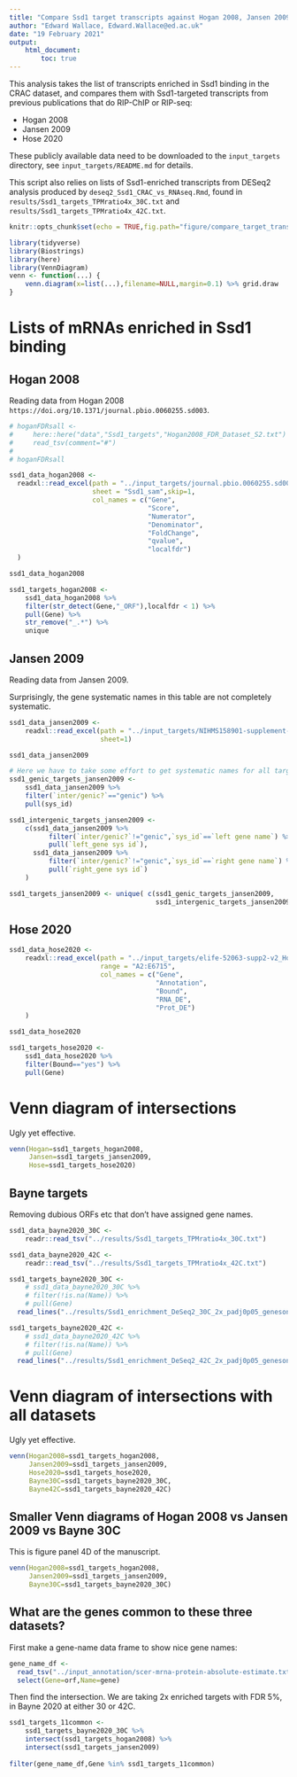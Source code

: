 ```yaml
---
title: "Compare Ssd1 target transcripts against Hogan 2008, Jansen 2009, Hose 2020"
author: "Edward Wallace, Edward.Wallace@ed.ac.uk"
date: "19 February 2021"
output: 
    html_document:
        toc: true
---
```


This analysis takes the list of transcripts enriched in Ssd1 binding in the CRAC dataset, and compares them with Ssd1-targeted transcripts from previous publications that do RIP-ChIP or RIP-seq:

* Hogan 2008 
* Jansen 2009
* Hose 2020

These publicly available data need to be downloaded to the `input_targets` directory, see `input_targets/README.md` for details.

This script also relies on lists of Ssd1-enriched transcripts from DESeq2 analysis produced by `deseq2_Ssd1_CRAC_vs_RNAseq.Rmd`, found in `results/Ssd1_targets_TPMratio4x_30C.txt`
and `results/Ssd1_targets_TPMratio4x_42C.txt`.

```r
knitr::opts_chunk$set(echo = TRUE,fig.path="figure/compare_target_transcripts-")

library(tidyverse)
library(Biostrings)
library(here)
library(VennDiagram)
venn <- function(...) {
    venn.diagram(x=list(...),filename=NULL,margin=0.1) %>% grid.draw
}
```

# Lists of mRNAs enriched in Ssd1 binding

## Hogan 2008

Reading data from Hogan 2008 `https://doi.org/10.1371/journal.pbio.0060255.sd003`.

```r
# hoganFDRsall <- 
#     here::here("data","Ssd1_targets","Hogan2008_FDR_Dataset_S2.txt") %>%
#     read_tsv(comment="#")
# 
# hoganFDRsall

ssd1_data_hogan2008 <-
  readxl::read_excel(path = "../input_targets/journal.pbio.0060255.sd003_Hogan2008_Dataset_S3.xls",
                     sheet = "Ssd1_sam",skip=1,
                     col_names = c("Gene",
                                   "Score",
                                   "Numerator",
                                   "Denominator",
                                   "FoldChange",
                                   "qvalue",
                                   "localfdr")
  )

ssd1_data_hogan2008

ssd1_targets_hogan2008 <- 
    ssd1_data_hogan2008 %>%
    filter(str_detect(Gene,"_ORF"),localfdr < 1) %>%
    pull(Gene) %>%
    str_remove("_.*") %>%
    unique
```

## Jansen 2009

Reading data from Jansen 2009.

Surprisingly, the gene systematic names in this table are not completely systematic.

```r
ssd1_data_jansen2009 <-
    readxl::read_excel(path = "../input_targets/NIHMS158901-supplement-02.xls",
                       sheet=1)

ssd1_data_jansen2009 

# Here we have to take some effort to get systematic names for all targets
ssd1_genic_targets_jansen2009 <- 
    ssd1_data_jansen2009 %>%
    filter(`inter/genic?`=="genic") %>%
    pull(sys_id)

ssd1_intergenic_targets_jansen2009 <- 
    c(ssd1_data_jansen2009 %>%
          filter(`inter/genic?`!="genic",`sys_id`==`left gene name`) %>%
          pull(`left_gene sys id`),
      ssd1_data_jansen2009 %>%
          filter(`inter/genic?`!="genic",`sys_id`==`right gene name`) %>%
          pull(`right_gene sys id`)
    )

ssd1_targets_jansen2009 <- unique( c(ssd1_genic_targets_jansen2009,
                                     ssd1_intergenic_targets_jansen2009) )
```

## Hose 2020

```r
ssd1_data_hose2020 <-
    readxl::read_excel(path = "../input_targets/elife-52063-supp2-v2_Hose2020.xlsx",
                       range = "A2:E6715",
                       col_names = c("Gene",
                                     "Annotation",
                                     "Bound",
                                     "RNA_DE",
                                     "Prot_DE")
    )

ssd1_data_hose2020

ssd1_targets_hose2020 <- 
    ssd1_data_hose2020 %>%
    filter(Bound=="yes") %>%
    pull(Gene)
```

# Venn diagram of intersections

Ugly yet effective.

```r
venn(Hogan=ssd1_targets_hogan2008,
     Jansen=ssd1_targets_jansen2009,
     Hose=ssd1_targets_hose2020)
```


## Bayne targets

Removing dubious ORFs etc that don't have assigned gene names.

```r
ssd1_data_bayne2020_30C <-
    readr::read_tsv("../results/Ssd1_targets_TPMratio4x_30C.txt")

ssd1_data_bayne2020_42C <-
    readr::read_tsv("../results/Ssd1_targets_TPMratio4x_42C.txt")

ssd1_targets_bayne2020_30C <- 
    # ssd1_data_bayne2020_30C %>%
    # filter(!is.na(Name)) %>%
    # pull(Gene)
  read_lines("../results/Ssd1_enrichment_DeSeq2_30C_2x_padj0p05_genesonly.txt")

ssd1_targets_bayne2020_42C <- 
    # ssd1_data_bayne2020_42C %>%
    # filter(!is.na(Name)) %>%
    # pull(Gene)
  read_lines("../results/Ssd1_enrichment_DeSeq2_42C_2x_padj0p05_genesonly.txt")
```


# Venn diagram of intersections with all datasets

Ugly yet effective.

```r
venn(Hogan2008=ssd1_targets_hogan2008,
     Jansen2009=ssd1_targets_jansen2009,
     Hose2020=ssd1_targets_hose2020,
     Bayne30C=ssd1_targets_bayne2020_30C,
     Bayne42C=ssd1_targets_bayne2020_42C)
```


## Smaller Venn diagrams of Hogan 2008 vs Jansen 2009 vs Bayne 30C

This is figure panel 4D of the manuscript.

```r
venn(Hogan2008=ssd1_targets_hogan2008,
     Jansen2009=ssd1_targets_jansen2009,
     Bayne30C=ssd1_targets_bayne2020_30C)
```


## What are the genes common to these three datasets?

First make a gene-name data frame to show nice gene names:

```r
gene_name_df <- 
  read_tsv("../input_annotation/scer-mrna-protein-absolute-estimate.txt",comment="#") %>%
  select(Gene=orf,Name=gene)
```

Then find the intersection. We are taking 2x enriched targets with FDR 5%, in Bayne 2020 at either 30 or 42C.

```r
ssd1_targets_11common <- 
    ssd1_targets_bayne2020_30C %>%
    intersect(ssd1_targets_hogan2008) %>%
    intersect(ssd1_targets_jansen2009)
    
filter(gene_name_df,Gene %in% ssd1_targets_11common)
```